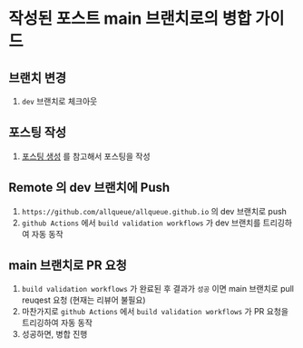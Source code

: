 # 작성된 포스트 main 브랜치로의 병합 가이드

## 브랜치 변경

1. `dev` 브랜치로 체크아웃

## 포스팅 작성

1. [포스팅 생성](https://allqueue.github.io/common/blog-posting-guide/create-post) 를 참고해서 포스팅을 작성

## Remote 의 dev 브랜치에 Push

1. `https://github.com/allqueue/allqueue.github.io` 의 dev 브랜치로 push
2. `github Actions` 에서 `build validation workflows` 가 dev 브랜치를 트리깅하여 자동 동작

## main 브랜치로 PR 요청

1. `build validation workflows` 가 완료된 후 결과가 `성공` 이면 main 브랜치로 pull reuqest 요청 (현재는 리뷰어 불필요)
2. 마찬가지로 `github Actions` 에서 `build validation workflows` 가 PR 요청을 트리깅하여 자동 동작
3. 성공하면, 병합 진행






